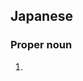 ==Japanese==
{{ja-kanjitab|珠|里}}

===Proper noun===
{{ja-pos|proper|じゅり}}

# {{given name|female|lang=ja|sort=しゅり}}